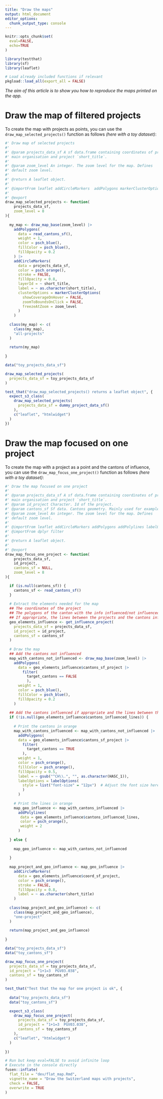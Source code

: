 ```yaml
---
title: "Draw the maps"
output: html_document
editor_options: 
  chunk_output_type: console
---
```


```r
knitr::opts_chunk$set(
  eval=FALSE,
  echo=TRUE
)
```

```r
library(testthat)
library(sf)
library(leaflet)
```

```r
# Load already included functions if relevant
pkgload::load_all(export_all = FALSE)
```

*The aim of this article is to show you how to reproduce the maps printed on the app.*

# Draw the map of filtered projects

To create the map with projects as points, you can use the `draw_map_selected_projects()` function as follows *(here with a toy dataset)*:

```r
#' Draw map of selected projects
#' 
#' @param projects_data_sf A sf data.frame containing coordinates of project 
#' main organisation and project `short_title`.
#' 
#' @param zoom_level An integer. The zoom level for the map. Defines
#' default zoom level.
#' 
#' @return A leaflet object.
#' 
#' @importFrom leaflet addCircleMarkers  addPolygons markerClusterOptions
#' 
#' @export
draw_map_selected_projects <- function(
    projects_data_sf,
    zoom_level = 8
){
  
  my_map <- draw_map_base(zoom_level) |> 
    addPolygons(
      data = read_cantons_sf(),
      weight = 1,
      color = psch_blue(),
      fillColor = psch_blue(),
      fillOpacity = 0.2
    ) |>
    addCircleMarkers(
      data = projects_data_sf,
      color = psch_orange(),
      stroke = FALSE,
      fillOpacity = 0.8,
      layerId = ~ short_title,
      label = ~ as.character(short_title),
      clusterOptions = markerClusterOptions(
        showCoverageOnHover = FALSE,
        zoomToBoundsOnClick = FALSE,
        freezeAtZoom = zoom_level
      )
    )
  
  class(my_map) <- c(
    class(my_map),
    "all-projects"
  )
  
  return(my_map)
  
}
```
  
```r
data("toy_projects_data_sf")

draw_map_selected_projects(
  projects_data_sf = toy_projects_data_sf
)
```
  
```r
test_that("draw_map_selected_projects() returns a leaflet object", {
  expect_s3_class(
    draw_map_selected_projects(
      projects_data_sf = dummy_project_data_sf()
    ),
    c("leaflet", "htmlwidget")
  )
})
```
  
# Draw the map focused on one project

To create the map with a project as a point and the cantons of influence, you can use the `draw_map_focus_one_project()` function as follows *(here with a toy dataset)*:

```r
#' Draw the map focused on one project
#' 
#' @param projects_data_sf A sf data.frame containing coordinates of project 
#' main organisation and project `short_title`.
#' @param id_project Character. Id of the project.
#' @param cantons_sf Sf data. Cantons geometry. Mainly used for examples and unit testing purpose.
#' @param zoom_level An integer. The zoom level for the map. Defines
#' default zoom level.
#' 
#' @importFrom leaflet addCircleMarkers addPolygons addPolylines labelOptions
#' @importFrom dplyr filter
#'  
#' @return A leaflet object.
#' 
#' @export
draw_map_focus_one_project <- function(
    projects_data_sf,
    id_project,
    cantons_sf = NULL,
    zoom_level = 8
){

  if (is.null(cantons_sf)) {
    cantons_sf <- read_cantons_sf()
  }
  
  # Extract the elements needed for the map
  ## The coordinates of the project
  ## The polygons of the canton with the info influenced/not influenced
  ## If appropriate, the lines between the projects and the cantons influenced
  geo_elements_influence <- get_influence_project(
    projects_data_sf = projects_data_sf,
    id_project = id_project,
    cantons_sf = cantons_sf
  )
  
  # Draw the map
  ## Add the cantons not influenced
  map_with_cantons_not_influenced <- draw_map_base(zoom_level) |> 
    addPolygons(
      data = geo_elements_influence$cantons_sf_project |> 
        filter(
          target_cantons == FALSE
          ),
      weight = 1,
      color = psch_blue(),
      fillColor = psch_blue(),
      fillOpacity = 0.2
    ) 
   
  ## Add the cantons influenced if appropriate and the lines between the project and them
  if (!is.null(geo_elements_influence$cantons_influenced_lines)) {
    
    # Print the cantons in orange
    map_with_cantons_influenced <- map_with_cantons_not_influenced |> 
      addPolygons(
      data = geo_elements_influence$cantons_sf_project |> 
        filter(
          target_cantons == TRUE
        ),
      weight = 1,
      color = psch_orange(),
      fillColor = psch_orange(),
      fillOpacity = 0.5,
      label = ~ gsub("^CH\\.", "", as.character(HASC_1)), 
      labelOptions = labelOptions(
        style = list("font-size" = "12px")  # Adjust the font size here
        )
      ) 
    
    # Print the lines in orange
    map_geo_influence <- map_with_cantons_influenced |> 
      addPolylines(
       data = geo_elements_influence$cantons_influenced_lines, 
       color = psch_orange(), 
       weight = 2
      )
      
  } else {
    
    map_geo_influence <- map_with_cantons_not_influenced
    
  }
    
  map_project_and_geo_influence <- map_geo_influence |>
    addCircleMarkers(
      data = geo_elements_influence$coord_sf_project,
      color = psch_orange(),
      stroke = FALSE,
      fillOpacity = 0.8,
      label = ~ as.character(short_title)
    )
  
  class(map_project_and_geo_influence) <- c(
    class(map_project_and_geo_influence),
    "one-project"
  )
  
  return(map_project_and_geo_influence)
  
}
```
  
```r
data("toy_projects_data_sf")
data("toy_cantons_sf")

draw_map_focus_one_project(
  projects_data_sf = toy_projects_data_sf,
  id_project = "1+1=3  PGV03.038", 
  cantons_sf = toy_cantons_sf
)
```
  
```r
test_that("Test that the map for one project is ok", {
  
  data("toy_projects_data_sf")
  data("toy_cantons_sf")

  expect_s3_class(
    draw_map_focus_one_project(
      projects_data_sf = toy_projects_data_sf,
      id_project = "1+1=3  PGV03.038", 
      cantons_sf = toy_cantons_sf
    ),
    c("leaflet", "htmlwidget")
  )
  
})
```
  
```r
# Run but keep eval=FALSE to avoid infinite loop
# Execute in the console directly
fusen::inflate(
  flat_file = "dev/flat_map.Rmd", 
  vignette_name = "Draw the Switzerland maps with projects",
  check = FALSE,
  overwrite = TRUE
)
```
